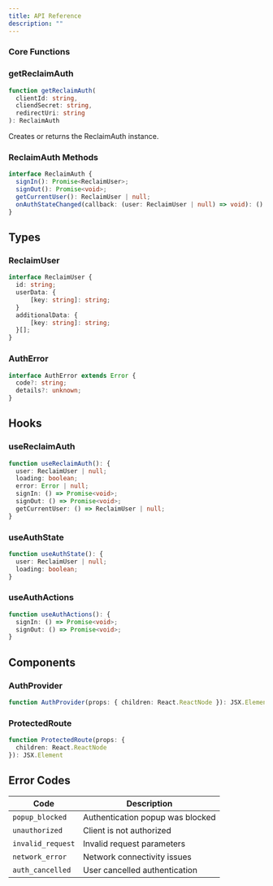 ```yaml
---
title: API Reference
description: ""
---
```


### Core Functions

### getReclaimAuth

```typescript
function getReclaimAuth(
  clientId: string,
  cliendSecret: string,
  redirectUri: string
): ReclaimAuth
```

Creates or returns the ReclaimAuth instance.

### ReclaimAuth Methods

```typescript
interface ReclaimAuth {
  signIn(): Promise<ReclaimUser>;
  signOut(): Promise<void>;
  getCurrentUser(): ReclaimUser | null;
  onAuthStateChanged(callback: (user: ReclaimUser | null) => void): () => void;
}
```

## Types

### ReclaimUser

```typescript
interface ReclaimUser {
  id: string;
  userData: {
      [key: string]: string;
  }
  additionalData: {
      [key: string]: string;
  }[];
}
```

### AuthError

```typescript
interface AuthError extends Error {
  code?: string;
  details?: unknown;
}
```

## Hooks

### useReclaimAuth

```typescript
function useReclaimAuth(): {
  user: ReclaimUser | null;
  loading: boolean;
  error: Error | null;
  signIn: () => Promise<void>;
  signOut: () => Promise<void>;
  getCurrentUser: () => ReclaimUser | null;
}
```

### useAuthState

```typescript
function useAuthState(): {
  user: ReclaimUser | null;
  loading: boolean;
}
```

### useAuthActions

```typescript
function useAuthActions(): {
  signIn: () => Promise<void>;
  signOut: () => Promise<void>;
}
```

## Components

### AuthProvider

```typescript
function AuthProvider(props: { children: React.ReactNode }): JSX.Element
```

### ProtectedRoute

```typescript
function ProtectedRoute(props: { 
  children: React.ReactNode 
}): JSX.Element
```

## Error Codes

| Code | Description |
|------|-------------|
| `popup_blocked` | Authentication popup was blocked |
| `unauthorized` | Client is not authorized |
| `invalid_request` | Invalid request parameters |
| `network_error` | Network connectivity issues |
| `auth_cancelled` | User cancelled authentication |
